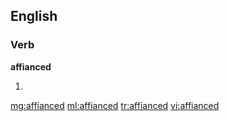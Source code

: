 ==English==

===Verb===
'''affianced'''

# {{past of|affiance}}

[[mg:affianced]]
[[ml:affianced]]
[[tr:affianced]]
[[vi:affianced]]